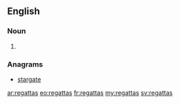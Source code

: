 ==English==

===Noun===
{{head|en}}

# {{plural of|regatta}}

===Anagrams===
* [[stargate#English|stargate]]

[[ar:regattas]]
[[eo:regattas]]
[[fr:regattas]]
[[my:regattas]]
[[sv:regattas]]